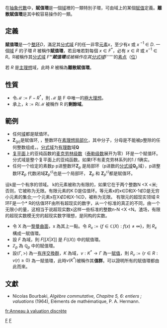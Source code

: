 {{Rough translation|date=2021-02-10}}{{NoteTA|G1=Math}}

在[[抽象代數|抽象代數]]中，'''賦值環'''是一個[[体_(数学)|域]]裡的一類特別子環，可由域上的某個[[賦值|賦值]]定義。'''離散賦值環'''是其中較容易操作的一類。
==定義==

'''賦值環'''是一个[[整环|整环]]''D''，滿足其[[分式域|分式域]] ''F''的任一非零[[元素|元素]]''x''，至少有''x'' 或 ''x''<sup> −1</sup>  ∈ ''D''.
一個[[体_(数学)|域]] ''F'' 的子環 ''R'' 被稱作'''賦值環'''，若且唯若對每個 <math> x \in F^* </math>，必有 <math> x \in R</math> 或 <math> x^{-1} \in R </math>。R被稱作其[[分式域|分式域]] ''F'''''賦值環'''或被稱作在其[[分式域|分式域]] ''F'''''的[[素点|素点]]（[[位|位]]）

若 ''R'' 是[[主理想|主理想]]域，此時 ''R'' 被稱為'''離散賦值環'''。

==性質==

* 令<math>\mathcal{M} := F - R^* </math>，則 <math>\mathcal{M}</math> 是 F 中唯一的[[極大理想|極大理想]]。
* 承上，<math>k := R/\mathcal{M} </math> 被稱作 R 的'''剩餘域'''。

==範例==
*任何[[体_(数学)|域]]都是賦值环。
* '''Z'''<sub>(''p'')</sub>是賦值环, ，整数环在[[素理想|素理想]][[局部化|局部化]]，其中分子，分母是不能被p整除的任何整数组成，。[[分式域|分式域]]为[[有理数|有理数]]域'''Q'''
*[[复平面|复平面]]上的亚纯函数的[[麦克劳林级数|麦克劳林级数]]（[[泰勒级数|泰勒级数]]展开为零）环是一个賦值环。分式域是整个复平面上的亚纯函数。如果f不有麦克劳林系列的1 / f确实。
*任何一个给定的素数p p进整数环'''Z'''<sub>''p''</sub> 是局部环（p进数的[[分式域|分式域]]'''Q'''<sub>p</sub>域），p进整数环'''Z'''<sub>''p''</sub> 代数闭域'''Z'''<sub>''p''</sub><sup>cl</sup>也是一个局部环， '''Z'''<sub>''p''</sub> 和 '''Z'''<sub>''p''</sub><sup>cl</sup>都是賦值环。
设k是一个有序的领域。 k的元素被称为有限的，如果它在于两个整数N <X <米;否则，它被称为无限。有限元素的K D是估值环。等元素x的x∈D和X-1∉D是无穷小元素的集合;一个元素x在X∉D和X-1∈D，被称为无限。
有限元的超现实领域·R环F是一个* R的估值环F由所有超现实的数字，从一个标准的真正的不同，由一个无限小的量，这相当于说超现实数x这样一些标准的整数n-N <X <N。渣场，有限的超现实数模无穷的超现实数字理想，是同构的实数。

* 令 X 為一[[黎曼曲面|黎曼曲面]]，x 為其上一點。令 <math> R_x := \{f \in \mathbb{C}(X) : f(x) \neq \infty \}</math>，則 <math>R_x</math> 構成一賦值環。
* 設 <math>F</math> 為域，則 <math>F[[X|X]]</math> 是 <math>F((X))</math> 中的賦值環。
* <math>\mathbb{Z}_p</math> 為 <math>\mathbb{Q}_p</math> 中的賦值環。
* 設<math>(\Gamma, >)</math> 為一[[有序交換群|有序交換群]]，<math>K</math> 為域，<math>v:  K^* \rightarrow \Gamma</math> 為一[[賦值|賦值]]，則 <math>R_v := \{ r \in R : v(r) \geq 0\}</math> 為一賦值環，此時<math>v(K^*)</math>被稱作其'''值群'''。可以證明所有的賦值環都由此而來。

==文獻==
* Nicolas Bourbaki, ''Algèbre commutative, Chapitre 5, 6:  entiers ; valuations'' (1964), Eléments de mathématique, P. A. Hermann.

{{ModernAlgebra}}

[[Category:環論|F]]
[[Category:交換代數|F]]

[[fr:Anneau_à_valuation_discrète|fr:Anneau à valuation discrète]]